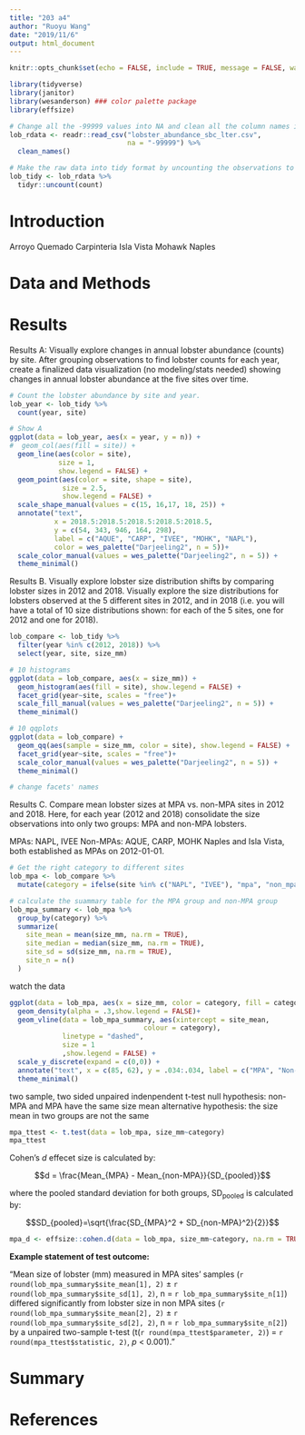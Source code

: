 ```yaml
---
title: "203 a4"
author: "Ruoyu Wang"
date: "2019/11/6"
output: html_document
---
```


```r
knitr::opts_chunk$set(echo = FALSE, include = TRUE, message = FALSE, warnings = FALSE)
```

```r
library(tidyverse)
library(janitor)
library(wesanderson) ### color palette package
library(effsize)

# Change all the -99999 values into NA and clean all the column names in to snake_case.
lob_rdata <- readr::read_csv("lobster_abundance_sbc_lter.csv",
                             na = "-99999") %>%
  clean_names()

# Make the raw data into tidy format by uncounting the observations to separeted rows.
lob_tidy <- lob_rdata %>% 
  tidyr::uncount(count)
```

# Introduction
Arroyo Quemado  Carpinteria  Isla Vista  Mohawk  Naples
	 
# Data and Methods 

# Results

Results A: Visually explore changes in annual lobster abundance (counts) by site. After grouping observations to find lobster counts for each year, create a finalized data visualization (no modeling/stats needed) showing changes in annual lobster abundance at the five sites over time.
```r
# Count the lobster abundance by site and year.
lob_year <- lob_tidy %>% 
  count(year, site)

# Show A
ggplot(data = lob_year, aes(x = year, y = n)) +
#  geom_col(aes(fill = site)) +
  geom_line(aes(color = site), 
            size = 1, 
            show.legend = FALSE) +
  geom_point(aes(color = site, shape = site), 
             size = 2.5, 
             show.legend = FALSE) +
  scale_shape_manual(values = c(15, 16,17, 18, 25)) +
  annotate("text", 
           x = 2018.5:2018.5:2018.5:2018.5:2018.5, 
           y = c(54, 343, 946, 164, 298), 
           label = c("AQUE", "CARP", "IVEE", "MOHK", "NAPL"),
           color = wes_palette("Darjeeling2", n = 5))+
  scale_color_manual(values = wes_palette("Darjeeling2", n = 5)) +
  theme_minimal()
```

Results B. Visually explore lobster size distribution shifts by comparing lobster sizes in 2012 and 2018. Visually explore the size distributions for lobsters observed at the 5 different sites in 2012, and in 2018 (i.e. you will have a total of 10 size distributions shown: for each of the 5 sites, one for 2012 and one for 2018).

```r
lob_compare <- lob_tidy %>% 
  filter(year %in% c(2012, 2018)) %>% 
  select(year, site, size_mm)

# 10 histograms
ggplot(data = lob_compare, aes(x = size_mm)) +
  geom_histogram(aes(fill = site), show.legend = FALSE) +
  facet_grid(year~site, scales = "free")+
  scale_fill_manual(values = wes_palette("Darjeeling2", n = 5)) +
  theme_minimal()

# 10 qqplots
ggplot(data = lob_compare) +
  geom_qq(aes(sample = size_mm, color = site), show.legend = FALSE) +
  facet_grid(year~site, scales = "free")+
  scale_color_manual(values = wes_palette("Darjeeling2", n = 5)) +
  theme_minimal()

# change facets' names
```

Results C. Compare mean lobster sizes at MPA vs. non-MPA sites in 2012 and 2018. Here, for each year (2012 and 2018) consolidate the size observations into only two groups: MPA and non-MPA lobsters.

MPAs: NAPL, IVEE
Non-MPAs: AQUE, CARP, MOHK
Naples and Isla Vista, both established as MPAs on 2012-01-01.

```r
# Get the right category to different sites
lob_mpa <- lob_compare %>% 
  mutate(category = ifelse(site %in% c("NAPL", "IVEE"), "mpa", "non_mpa"))

# calculate the suammary table for the MPA group and non-MPA group
lob_mpa_summary <- lob_mpa %>%
  group_by(category) %>%
  summarize(
    site_mean = mean(size_mm, na.rm = TRUE),
    site_median = median(size_mm, na.rm = TRUE),
    site_sd = sd(size_mm, na.rm = TRUE),
    site_n = n()
  )
```

watch the data
```r
ggplot(data = lob_mpa, aes(x = size_mm, color = category, fill = category)) +
  geom_density(alpha = .3,show.legend = FALSE)+
  geom_vline(data = lob_mpa_summary, aes(xintercept = site_mean,
                                 colour = category),
             linetype = "dashed",
             size = 1
             ,show.legend = FALSE) +
  scale_y_discrete(expand = c(0,0)) +
  annotate("text", x = c(85, 62), y = .034:.034, label = c("MPA", "Non-MPA")) +
  theme_minimal()
```

two sample, two sided unpaired indenpendent t-test
null hypothesis: non-MPA and MPA have the same size mean
alternative hypothesis: the size mean in two groups are not the same

```r
mpa_ttest <- t.test(data = lob_mpa, size_mm~category)
mpa_ttest
```
Cohen's *d* effecet size is calculated by: 

$$d = \frac{Mean_{MPA} - Mean_{non-MPA}}{SD_{pooled}}$$

where the pooled standard deviation for both groups, SD~pooled~ is calculated by: 

$$SD_{pooled}=\sqrt{\frac{SD_{MPA}^2 + SD_{non-MPA}^2}{2}}$$
```r
mpa_d <- effsize::cohen.d(data = lob_mpa, size_mm~category, na.rm = TRUE)
```


**Example statement of test outcome:** 

"Mean size of lobster (mm) measured in MPA sites' samples (`r round(lob_mpa_summary$site_mean[1], 2)` $\pm$ `r round(lob_mpa_summary$site_sd[1], 2)`, n = `r lob_mpa_summary$site_n[1]`) differed significantly from lobster size in non MPA sites (`r round(lob_mpa_summary$site_mean[2], 2)` $\pm$ `r round(lob_mpa_summary$site_sd[2], 2)`, n = `r lob_mpa_summary$site_n[2]`) by a unpaired two-sample t-test (t(`r round(mpa_ttest$parameter, 2)`) = `r round(mpa_ttest$statistic, 2)`, *p* < 0.001)."

# Summary

# References
